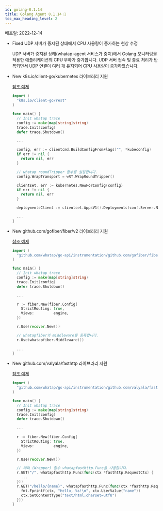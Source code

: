 ```yaml
---
id: golang-0.1.14
title: Golang Agent 0.1.14 🚀
toc_max_heading_level: 2
---
```



배포일: 2022-12-14

* <Status>Fixed</Status> UDP 서버가 중지된 상태에서 CPU 사용량이 증가하는 현상 수정

  UDP 서버가 중지된 상태(whatap-agent 서비스가 중지)에서 Golang 모니터링을 적용한 애플리케이션의 CPU 부하가 증가합니다. UDP 서버 접속 및 종료 처리가 반복되면서 UDP 연결이 여러 개 유지되어 CPU 사용량이 증가하였습니다.

* <Status>New</Status> k8s.io/client-go/kubernetes 라이브러리 지원

  [참조 예제](https://github.com/whatap/go-api-example/tree/main/github.com/go-chi/chi)

  ```go title='golang'
  import (
    "k8s.io/client-go/rest"
  )

  func main() {
    // Init whatap trace
    config := make(map[string]string)
    trace.Init(config)
    defer trace.Shutdown()

    ...

    config, err := clientcmd.BuildConfigFromFlags("", *kubeconfig)
    if err != nil {
      return nil, err
    }

    // whatap roundTripper 함수를 설정합니다. 
    config.WrapTransport = wRT.WrapRoundTripper()

    clientset, err := kubernetes.NewForConfig(config)
    if err != nil {
      return nil, err
    }

    deploymentsClient := clientset.AppsV1().Deployments(conf.Server.Namespace)

    ...
  }
  ```

* <Status>New</Status> github.com/gofiber/fiber/v2 라이브러리 지원

  [참조 예제](https://github.com/whatap/go-api-example/tree/main/github.com/gofiber/fiber/v2/whatapfiber)

  ```go title='golang'
  import (
    "github.com/whatap/go-api/instrumentation/github.com/gofiber/fiber/v2/whatapfiber"
  )

  func main() {
    // Init whatap trace
    config := make(map[string]string)
    trace.Init(config)
    defer trace.Shutdown()

    ...

    r := fiber.New(fiber.Config{
      StrictRouting: true,
      Views:         engine,
    })

    r.Use(recover.New())

    // whatapfiber의 middleware를 등록합니다.
    r.Use(whatapfiber.Middleware())
    
    ...
  }
  ```

* <Status>New</Status> github.com/valyala/fasthttp 라이브러리 지원

  [참조 예제](https://github.com/whatap/go-api-example/tree/main/github.com/valyala/fasthttp/whatapfasthttp)

  ```go title='golang'
  import (
    "github.com/whatap/go-api/instrumentation/github.com/valyala/fasthttp/whatapfasthttp"
  )

  func main() {
    // Init whatap trace
    config := make(map[string]string)
    trace.Init(config)
    defer trace.Shutdown()

    ...
      
    r := fiber.New(fiber.Config{
      StrictRouting: true,
      Views:         engine,
    })

    r.Use(recover.New())

    // 래퍼 (Wrapper) 함수 whatapfasthttp.Func을 사용합니다. 
    r.GET("/", whatapfasthttp.Func(func(ctx *fasthttp.RequestCtx) {
      ...
    }))
    r.GET("/hello/{name}", whatapfasthttp.Func(func(ctx *fasthttp.RequestCtx) {
      fmt.Fprintf(ctx, "Hello, %s!\n", ctx.UserValue("name"))
      ctx.SetContentType("text/html;charset=utf8")
    }))
  }
  ````
  